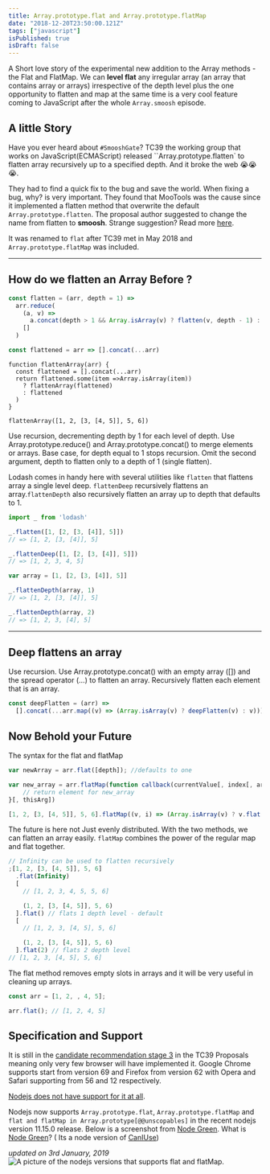 ```yaml
---
title: Array.prototype.flat and Array.prototype.flatMap
date: "2018-12-20T23:50:00.121Z"
tags: ["javascript"]
isPublished: true
isDraft: false
---
```


A Short love story of the experimental new addition to the Array methods - the
Flat and FlatMap. We can **level flat** any irregular array (an array that
contains array or arrays) irrespective of the depth level plus the one
opportunity to flatten and map at the same time is a very cool feature coming to
JavaScript after the whole `Array.smoosh` episode.

## A little Story

Have you ever heard about `#SmooshGate`? TC39 the working group that works on
JavaScript(ECMAScript) released ``Array.prototype.flatten` to flatten array
recursively up to a specified depth. And it broke the web 😭😭😭.

They had to find a quick fix to the bug and save the world. When fixing a bug,
why? is very important. They found that MooTools was the cause since it
implemented a flatten method that overwrite the default
`Array.prototype.flatten`. The proposal author suggested to change the name from
flatten to **smoosh**. Strange suggestion? Read more
[here](https://developers.google.com/web/updates/2018/03/smooshgate).

It was renamed to `flat` after TC39 met in May 2018 and
`Array.prototype.flatMap` was included.

---

## How do we flatten an Array Before ?

```js
const flatten = (arr, depth = 1) =>
  arr.reduce(
    (a, v) =>
      a.concat(depth > 1 && Array.isArray(v) ? flatten(v, depth - 1) : v),
    []
  )

const flattened = arr => [].concat(...arr)
```

```js{}
function flattenArray(arr) {
  const flattened = [].concat(...arr)
  return flattened.some(item =>Array.isArray(item))
    ? flattenArray(flattened)
    : flattened
  )
}

flattenArray([1, 2, [3, [4, 5]], 5, 6])
```

Use recursion, decrementing depth by 1 for each level of depth. Use
Array.prototype.reduce() and Array.prototype.concat() to merge elements or
arrays. Base case, for depth equal to 1 stops recursion. Omit the second
argument, depth to flatten only to a depth of 1 (single flatten).

Lodash comes in handy here with several utilities like `flatten` that flattens
array a single level deep. `flattenDeep` recursively flattens an
array.`flattenDepth` also recursively flatten an array up to depth that defaults
to 1.

```js
import _ from 'lodash'

_.flatten([1, [2, [3, [4]], 5]])
// => [1, 2, [3, [4]], 5]

_.flattenDeep([1, [2, [3, [4]], 5]])
// => [1, 2, 3, 4, 5]

var array = [1, [2, [3, [4]], 5]]

_.flattenDepth(array, 1)
// => [1, 2, [3, [4]], 5]

_.flattenDepth(array, 2)
// => [1, 2, 3, [4], 5]
```

---

## Deep flattens an array

Use recursion. Use Array.prototype.concat() with an empty array ([]) and the
spread operator (...) to flatten an array. Recursively flatten each element that
is an array.

```js
const deepFlatten = (arr) =>
  [].concat(...arr.map((v) => (Array.isArray(v) ? deepFlatten(v) : v)));
```

## Now Behold your Future

The syntax for the flat and flatMap

```js
var newArray = arr.flat([depth]); //defaults to one

var new_array = arr.flatMap(function callback(currentValue[, index[, array]]) {
    // return element for new_array
}[, thisArg])
```

```js
[1, 2, [3, [4, 5]], 5, 6].flatMap((v, i) => (Array.isArray(v) ? v.flat() : v));
```

The future is here not Just evenly distributed. With the two methods, we can
flatten an array easily. `flatMap` combines the power of the regular map and
flat together.

```js
// Infinity can be used to flatten recursively
;[1, 2, [3, [4, 5]], 5, 6]
  .flat(Infinity)
  [
    // [1, 2, 3, 4, 5, 5, 6]

    (1, 2, [3, [4, 5]], 5, 6)
  ].flat() // flats 1 depth level - default
  [
    // [1, 2, 3, [4, 5], 5, 6]

    (1, 2, [3, [4, 5]], 5, 6)
  ].flat(2) // flats 2 depth level
// [1, 2, 3, [4, 5], 5, 6]
```

The flat method removes empty slots in arrays and it will be very useful in
cleaning up arrays.

```js
const arr = [1, 2, , 4, 5];

arr.flat(); // [1, 2, 4, 5]
```

## Specification and Support

It is still in the
[candidate recommendation stage 3](https://tc39.github.io/proposal-flatMap/#sec-Array.prototype.flat)
in the TC39 Proposals meaning only very few browser will have implemented it.
Google Chrome supports start from version 69 and Firefox from version 62 with
Opera and Safari supporting from 56 and 12 respectively.

[Nodejs does not have support for it at all](https://node.green/).

Nodejs now supports `Array.prototype.flat`, `Array.prototype.flatMap` and
`flat and flatMap in Array.prototype[@@unscopables]` in the recent nodejs
version 11.15.0 release. Below is a screenshot from
[Node Green](https://node.green). What is [Node Green](https://node.green)? (
Its a node version of [CanIUse](https://caniuse.com))

_updated on 3rd January, 2019_
![A picture of the nodejs versions that supports flat and flatMap](https://res.cloudinary.com/drnqdd87d/image/upload/v1578022086/Screenshot_2020-01-03_at_04.23.39_szrwka.png).
